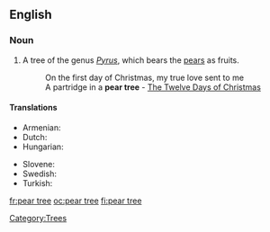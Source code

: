 ==English==

===Noun===
{{en-noun|sg=[[pear]] [[tree]]}}

# A tree of the genus ''[[Pyrus]]'', which bears the [[pear]]s as fruits.
#: On the first day of Christmas, my true love sent to me
#: A partridge in a '''pear tree''' - [[w:The Twelve Days of Christmas (song)|The Twelve Days of Christmas]]

====Translations====
{{trans-top|a tree of the genus ''Pyrus''}}
* Armenian: {{t|hy|տանձենի|tr=tanjeni|sc=Armn}}
* Dutch: {{t+|nl|perenboom}}
* Hungarian: {{t-|hu|körtefa}}
{{trans-mid}}
* Slovene: {{t+|sl|hruška|n}}
* Swedish: {{t+|sv|päronträd|n}}
* Turkish: {{t|tr|armut ağacı}}
{{trans-bottom}}

[[Category:Trees]]

[[fr:pear tree]]
[[oc:pear tree]]
[[fi:pear tree]]